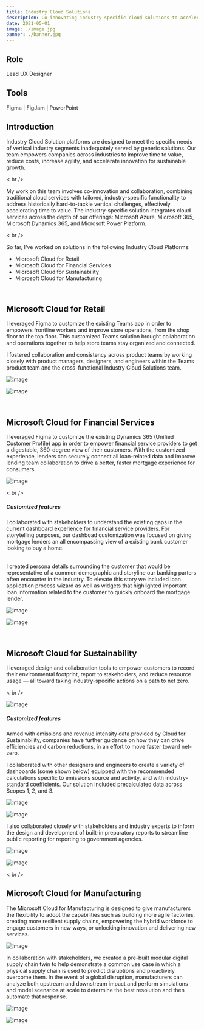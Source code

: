 ```yaml
---
title: Industry Cloud Solutions
description: Co-innovating industry-specific cloud solutions to accelerate digital transformation with customized, industry-specific functionality and address historically hard-to-tackle vertical challenges.
date: 2021-05-01
image: ./image.jpg
banner: ./banner.jpg
---
```


## Role

Lead UX Designer  


## Tools

 Figma   |  FigJam |  PowerPoint

## Introduction
Industry Cloud Solution platforms are designed to meet the specific needs of vertical industry segments inadequately served by generic solutions. Our team empowers companies across industries to improve time to value, reduce costs, increase agility, and accelerate innovation for sustainable growth.

< br />

My work on this team involves co-innovation and collaboration, combining traditional cloud services with tailored, industry-specific functionality to address historically hard-to-tackle vertical challenges, effectively accelerating time to value. The industry-specific solution integrates cloud services across the depth of our offerings: Microsoft Azure, Microsoft 365, Microsoft Dynamics 365, and Microsoft Power Platform.

< br />

So far, I've worked on solutions in the following Industry Cloud Platforms:
* Microsoft Cloud for Retail
* Microsoft Cloud for Financial Services
* Microsoft Cloud for Sustainability
* Microsoft Cloud for Manufacturing


<br />

## Microsoft Cloud for Retail
I leveraged Figma to customize the existing Teams app in order to empowers frontline workers and improve store operations, from the shop floor to the top floor. This customized Teams solution brought collaboration and operations together to help store teams stay organized and connected.
<Row>
<Col>
</Col>
</Row>

I fostered collaboration and consistency across product teams by working closely with product managers, designers, and engineers within the Teams product team and the cross-functional Industry Cloud Solutions team.
<Row>
<Col>

![image](./mc4r-walkie-talkie.png)

</Col>
<Col>

![image](./mc4r-walkie-talkie2.png)

</Col>
</Row>

<br />

## Microsoft Cloud for Financial Services
I leveraged Figma to customize the existing Dynamics 365 (Unified Customer Profile) app in order to empower financial service providers to get a digestable, 360-degree view of their customers.
With the customized experience, lenders can securely connect all loan-related data and improve lending team collaboration to drive a better, faster mortgage experience for consumers.

<Row>
<Col>

![image](./mc4f-ucp-profile.png)

</Col>

</Row>

< br />

##### Customized features

I collaborated with stakeholders to understand the existing gaps in the current dashboard experience for financial service providers. For storytelling purposes, our dashboad customization was focused on 
giving mortgage lenders an all encompassing view of a existing bank customer looking to buy a home.

<br />
I created persona details surrounding the customer that would be representative of a common demographic and storyline our banking parters often encounter in the industry.  
To elevate this story we included loan application process wizard as well as widgets that highlighted important loan information related to the customer to quickly onboard the mortgage lender.
<Row>

<Col>

![image](./mc4f-CustomerOnboarding.png)

</Col>
<Col>

![image](./mc4f-CustomerOnboarding2.png)

</Col>

</Row>

<Row>
<Col>

<br />

## Microsoft Cloud for Sustainability
I leveraged design and collaboration tools to empower customers to record their environmental footprint, report to stakeholders, and reduce resource usage — all toward taking industry-specific actions on a path to net zero.

< br />


<Row>
<Col>

![image](./mc4s-sust-manager3.png)

</Col>
</Row>

##### Customized features
Armed with emissions and revenue intensity data provided by Cloud for Sustainability, companies have further guidance on how they can drive efficiencies and carbon reductions, in an effort to move faster toward net-zero.

I collaborated with other designers and engineers to create a variety of dashboards (some shown below) equipped with the recommended calculations specific to emissions source and activity, and with industry-standard coefficients.
Our solution included precalculated data across Scopes 1, 2, and 3. 

</Col>

</Row>


<Row>
<Col>

![image](./mc4s-sust-manager2.jpeg)

</Col>

<Col>

![image](./mc4s-sust-manager.png)

</Col>

</Row>


I also collaborated closely with stakeholders and industry experts to inform the design and development of built-in preparatory reports to streamline public reporting for reporting to government agencies.


<Row>
<Col>

![image](./mc4s-sust-emissions.png)

</Col>

<Col>

![image](./mc4s-sust-emissions2.png)

</Col>

</Row>
<Row>


</Row>

< br />

## Microsoft Cloud for Manufacturing
The Microsoft Cloud for Manufacturing is designed to give manufacturers the flexibility to adopt the capabilities such as building more agile factories, creating more resilient supply chains, empowering the hybrid workforce to engage customers in new ways, or unlocking innovation and delivering new services.

<Row>
<Col>


![image](./mc4m-dashboard-kpis-01.png)

</Col>

</Row>
In collaboration with stakeholders, we created a pre-built modular digital supply chain twin to help demonstrate a common use case in which a physical supply chain is used to predict disruptions and proactively overcome them. In the event of a global disruption, manufacturers can analyze both upstream and downstream impact and perform simulations and model scenarios at scale to determine the best resolution and then automate that response. 

<Row>
<Col>

![image](./mc4m-digital-twins-explorer.png)

</Col>
<Col>

![image](./mc4m-dashboard-kpis-05.png)

</Col>

</Row>
